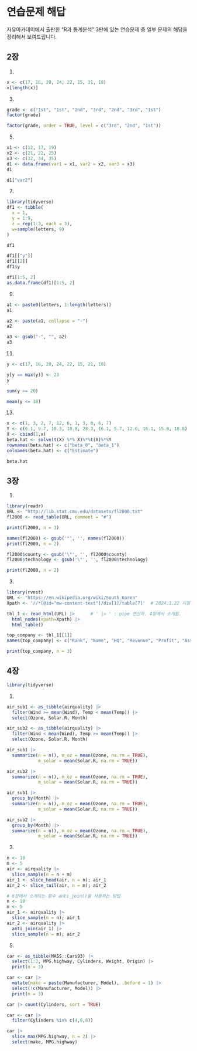 # 연습문제 해답 {-}

자유아카데미에서 출판한 "R과 통계분석" 3판에 있는 연습문제 중 일부 문제의 해답을 정리해서 보여드립니다.

## 2장 {-}

1. 
```r
x <- c(17, 16, 20, 24, 22, 15, 21, 18)
x[length(x)]
```

3.
```r
grade <- c("1st", "1st", "2nd", "3rd", "2nd", "3rd", "1st")
factor(grade)
```

```r
factor(grade, order = TRUE, level = c("3rd", "2nd", "1st"))
```


5. 
```r
x1 <- c(12, 17, 19)
x2 <- c(21, 22, 25)
x3 <- c(32, 34, 35)
d1 <- data.frame(var1 = x1, var2 = x2, var3 = x3)
d1
```

```r
d1["var2"]
```


7. 
```r
library(tidyverse)
df1 <- tibble(
  x = 1,
  y = 1:9,
  z = rep(1:3, each = 3),
  w=sample(letters, 9)
)

df1
```

```r
df1[["y"]]
df1[[2]]
df1$y
```

```r
df1[1:5, 2]
as.data.frame(df1)[1:5, 2]
```

9. 
```r
a1 <- paste0(letters, 1:length(letters))
a1
```

```r
a2 <- paste(a1, collapse = "-")
a2
```

```r
a3 <- gsub("-", "", a2)
a3
```

11.
```r
y <- c(17, 16, 20, 24, 22, 15, 21, 18)
```

```r
y[y == max(y)] <- 23                         
y
```

```r
sum(y >= 20)         
```

```r
mean(y <= 18)
```

13.
```r
x <- c(1, 3, 2, 7, 12, 6, 1, 3, 6, 6, 7)
Y <- c(6.1, 9.7, 10.3, 18.8, 28.3, 16.1, 5.7, 12.6, 16.1, 15.8, 18.8)
X <- cbind(1,x)
beta.hat <- solve(t(X) %*% X)%*%t(X)%*%Y
rownames(beta.hat) <- c("beta_0", "beta_1")
colnames(beta.hat) <- c("Estimate")
```

```r
beta.hat
```


## 3장 {-}

1.
```r
library(readr)
URL <- "http://lib.stat.cmu.edu/datasets/fl2000.txt"
fl2000 <- read_table(URL, comment = "#")

print(fl2000, n = 3)
```

```r
names(fl2000) <- gsub('"', '', names(fl2000))
print(fl2000, n = 2)
```

```r
fl2000$county <- gsub('\"', '', fl2000$county)
fl2000$technology <- gsub('\"', '', fl2000$technology)

print(fl2000, n = 2)
```

3.
```r
library(rvest)
URL <- "https://en.wikipedia.org/wiki/South_Korea"
Xpath <- '//*[@id="mw-content-text"]/div[1]/table[7]'  # 2024.1.22 시점
```

```r
tbl_1 <- read_html(URL) |>      # ' |> ' : pipe 연산자. 4장에서 소개됨. 
  html_nodes(xpath=Xpath) |> 
  html_table()
```

```r
top_company <- tbl_1[[1]] 
names(top_company) <- c("Rank", "Name", "HQ", "Revenue", "Profit", "Assets")
```

```r
print(top_company, n = 3)
```


## 4장 {-}

```r
library(tidyverse)
```

1. 
```r
air_sub1 <- as_tibble(airquality) |>
  filter(Wind >= mean(Wind), Temp < mean(Temp)) |>
  select(Ozone, Solar.R, Month)
```

```r
air_sub2 <- as_tibble(airquality) |>
  filter(Wind < mean(Wind), Temp >= mean(Temp)) |>
  select(Ozone, Solar.R, Month)
```

```r
air_sub1 |> 
  summarize(n = n(), m_oz = mean(Ozone, na.rm = TRUE), 
            m_solar = mean(Solar.R, na.rm = TRUE))
```

```r
air_sub2 |> 
  summarize(n = n(), m_oz = mean(Ozone, na.rm = TRUE), 
            m_solar = mean(Solar.R, na.rm = TRUE))
```

```r
air_sub1 |>
  group_by(Month) |>
  summarize(n = n(), m_oz = mean(Ozone, na.rm = TRUE), 
            m_solar = mean(Solar.R, na.rm = TRUE))
```

```r
air_sub2 |>
  group_by(Month) |>
  summarize(n = n(), m_oz = mean(Ozone, na.rm = TRUE), 
            m_solar = mean(Solar.R, na.rm = TRUE))
```

3.
```r
n <- 10
m <- 5
air <- airquality |> 
  slice_sample(n = n + m)
air_1 <- slice_head(air, n = n); air_1
air_2 <- slice_tail(air, n = m); air_2
```

```r
# 6장에서 소개되는 함수 anti_join()을 사용하는 방법
n <- 10
m <- 5
air_1 <- airquality |> 
  slice_sample(n = n); air_1
air_2 <- airquality |> 
  anti_join(air_1) |> 
  slice_sample(n = m); air_2
```


5.
```r
car <- as_tibble(MASS::Cars93) |> 
  select(1:2, MPG.highway, Cylinders, Weight, Origin) |> 
  print(n = 3)
```

```r
car <- car |> 
  mutate(make = paste(Manufacturer, Model), .before = 1) |> 
  select(!c(Manufacturer, Model)) |> 
  print(n = 3)
```

```r
car |> count(Cylinders, sort = TRUE)
```

```r
car <- car |> 
  filter(Cylinders %in% c(4,6,8))
```

```r
car |> 
  slice_max(MPG.highway, n = 2) |> 
  select(make, MPG.highway) 
```
















